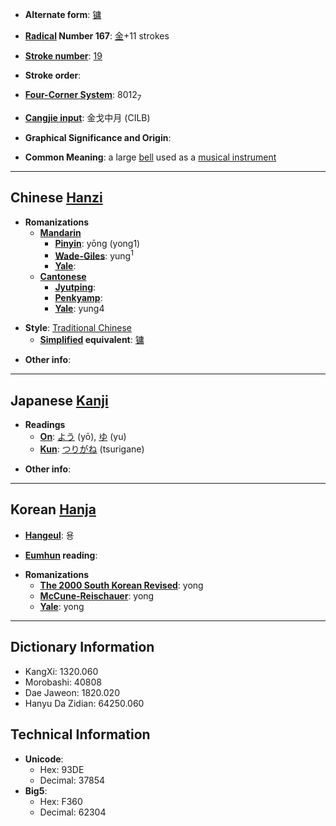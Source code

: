 * '''Alternate form''': [[镛]]

* '''[[Wiktionary:Chinese radical index| Radical]] Number 167''': [[Wiktionary:Chinese radical index 金|金]]+11 strokes

* '''[[Wiktionary:Chinese total strokes index|Stroke number]]''': [[Wiktionary:Chinese total strokes index 19|19]]

* '''Stroke order''': 

* '''[[Wiktionary:Chinese four corner index|Four-Corner System]]''': 8012<sub>7</sub>

* '''[[Wiktionary:Chinese Cangjie index|Cangjie input]]''': 金戈中月 (CILB)

* '''Graphical Significance and Origin''': 

* '''Common Meaning''': a large [[bell]] used as a [[musical instrument]]

----

== Chinese [[Hanzi]] ==

* '''Romanizations'''
** '''[[Mandarin]]'''
*** '''[[Pinyin]]''': yōng (yong1)
*** '''[[Wade-Giles]]''': yung<sup>1</sup>
*** '''[[Yale]]''': 
** '''[[Cantonese]]'''
*** '''[[Jyutping]]''':
*** '''[[Penkyamp]]''': 
*** '''[[Yale]]''': yung4

* '''Style''': [[Traditional Chinese]] 
** '''[[Simplified Chinese|Simplified]] equivalent''': [[镛]]

* '''Other info''': 

----

== Japanese [[Kanji]] ==

* '''Readings'''
** '''[[On]]''': [[よう]] (yō), [[ゆ]] (yu)
** '''[[Kun]]''': [[つりがね]] (tsurigane)

* '''Other info''':  

----

== Korean [[Hanja]] ==

* '''[[Hangeul]]''': 용

* '''[[Eumhun]] reading''': 

* '''Romanizations'''
** '''[[The 2000 South Korean Revised Romanization|The 2000 South Korean Revised]]''': yong
** '''[[McCune-Reischauer]]''': yong
** '''[[Yale]]''': yong

----

== Dictionary Information ==

* KangXi: 1320.060
* Morobashi: 40808
* Dae Jaweon: 1820.020
* Hanyu Da Zidian: 64250.060

== Technical Information ==

* '''Unicode''':
** Hex: 93DE
** Decimal: 37854
* '''Big5''':
** Hex: F360
** Decimal: 62304